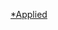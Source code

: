 {{WPSS-cat}}
{{Stub Category|article=[[应用数学|应用数学]]|newstub=Applied-math-stub|category=應用數學}}

[[Category:數學小作品|*Applied]]
